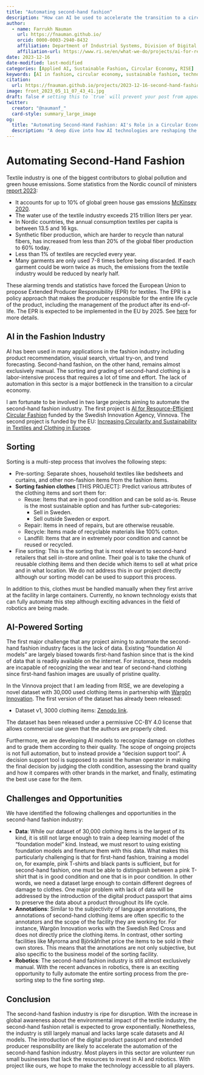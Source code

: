 ```yaml
---
title: "Automating second-hand fashion"
description: "How can AI be used to accelerate the transition to a circular economy?"
author:
  - name: Farrukh Nauman
    url: https://fnauman.github.io/
    orcid: 0000-0003-2940-8432
    affiliation: Department of Industrial Systems, Division of Digital Systems, RISE Research Institutes of Sweden AB
    affiliation-url: https://www.ri.se/en/what-we-do/projects/ai-for-resource-efficient-circular-fashion
date: 2023-12-16
date-modified: last-modified
categories: [Applied AI, Sustainable Fashion, Circular Economy, RISE]
keywords: [AI in fashion, circular economy, sustainable fashion, technology in recycling]
citation: 
  url: https://fnauman.github.io/projects/2023-12-16-second-hand-fashion/ 
image: front_2023_05_11_07_43_41.jpg
draft: false # setting this to `true` will prevent your post from appearing on your listing page until you're ready!
twitter:
  creator: "@naumanf_"
  card-style: summary_large_image
og:
  title: "Automating Second-Hand Fashion: AI's Role in a Circular Economy"
  description: "A deep dive into how AI technologies are reshaping the second-hand fashion industry towards more sustainable practices."
---
```


# Automating Second-Hand Fashion

<!-- ## Introduction -->

Textile industry is one of the biggest contributors to global pollution and green house emissions. Some statistics from the Nordic council of ministers [report 2023](https://pub.norden.org/temanord2023-502/#122166):

- It accounts for up to 10% of global green house gas emssions [McKinsey 2020](https://www.mckinsey.com/industries/retail/our-insights/fashion-on-climate).
- The water use of the textile industry exceeds 215 trillion liters per year. 
- In Nordic countries, the annual consumption textiles per capita is between 13.5 and 16 kgs.
- Synthetic fiber production, which are harder to recycle than natural fibers, has increased from less than 20% of the global fiber production to 60% today.
- Less than 1% of textiles are recycled every year. 
- Many garments are only used 7-8 times before being discarded. If each garment could be worn twice as much, the emissions from the textile industry would be reduced by nearly half. 

These alarming trends and statistics have forced the European Union to propose Extended Producer Responsibility (EPR) for textiles. The EPR is a policy approach that makes the producer responsible for the entire life cycle of the product, including the management of the product after its end-of-life. The EPR is expected to be implemented in the EU by 2025. See [here](https://ec.europa.eu/commission/presscorner/detail/en/ip_23_3635) for more details.

## AI in the Fashion Industry

AI has been used in many applications in the fashion industry including product recommendation, visual search, virtual try-on, and trend forecasting. Second-hand fashion, on the other hand, remains almost exclusively manual. The sorting and grading of second-hand clothing is a labor-intensive process that requires a lot of time and effort. The lack of automation in this sector is a major bottleneck in the transition to a circular economy. 

I am fortunate to be involved in two large projects aiming to automate the second-hand fashion industry. The first project is [AI for Resource-Efficient Circular Fashion](https://www.ri.se/en/what-we-do/projects/ai-for-resource-efficient-circular-fashion) funded by the Swedish Innovation Agency, Vinnova. The second project is funded by the EU: [Increasing Circularity and Sustainability in Textiles and Clothing in Europe
](https://www.cisutac.eu/). 

## Sorting

Sorting is a multi-step process that involves the following steps:

- Pre-sorting: Separate shoes, household textiles like bedsheets and curtains, and other non-fashion items from the fashion items.
- **Sorting fashion clothes** [THIS PROJECT]: Predict various attributes of the clothing items and sort them for:
  - Reuse: Items that are in good condition and can be sold as-is. Reuse is the most sustainable option and has further sub-categories:
    - Sell in Sweden.
    - Sell outside Sweden or export.
  - Repair: Items in need of repairs, but are otherwise reusable. 
  - Recycle: Items made of recyclable materials like 100% cotton. 
  - Landfill: Items that are in extremely poor condition and cannot be reused or recycled.
- Fine sorting: This is the sorting that is most relevant to second-hand retailers that sell in-store and online. Their goal is to take the chunk of reusable clothing items and then decide which items to sell at what price and in what location. We do not address this in our project directly although our sorting model can be used to support this process.

In addition to this, clothes must be handled manually when they first arrive at the facility in large containers. Currently, no known technology exists that can fully automate this step although exciting advances in the field of robotics are being made.

## AI-Powered Sorting

The first major challenge that any project aiming to automate the second-hand fashion industry faces is the lack of data. Existing "foundation AI models" are largely biased towards first-hand fashion since that is the kind of data that is readily available on the internet. For instance, these models are incapable of recognizing the wear and tear of second-hand clothing since first-hand fashion images are usually of pristine quality. 

In the Vinnova project that I am leading from RISE, we are developing a novel dataset with 30,000 used clothing items in partnership with [Wargön Innovation](https://wargoninnovation.se/en/). The first version of the dataset has already been released:

- Dataset v1, 3000 clothing items: [Zenodo link](https://zenodo.org/records/8386668).

The dataset has been released under a permissive CC-BY 4.0 license that allows commercial use given that the authors are properly cited. 

Furthermore, we are developing AI models to recognize damage on clothes and to grade them according to their quality. The scope of ongoing projects is not full automation, but to instead provide a "decision support tool". A decision support tool is supposed to assist the human operator in making the final decision by judging the cloth condition, assessing the brand quality and how it compares with other brands in the market, and finally, estimating the best use case for the item.

## Challenges and Opportunities

We have identified the following challenges and opportunities in the second-hand fashion industry:

- **Data**: While our dataset of 30,000 clothing items is the largest of its kind, it is still not large enough to train a deep learning model of the "foundation model" kind. Instead, we must resort to using existing foundation models and finetune them with this data. What makes this particularly challenging is that for first-hand fashion, training a model on, for example, pink T-shirts and black pants is sufficient, but for second-hand fashion, one must be able to distinguish between a pink T-shirt that is in good condition and one that is in poor condition. In other words, we need a dataset large enough to contain different degrees of damage to clothes. One major problem with lack of data will be addressed by the introduction of the digital product passport that aims to preserve the data about a product throughout its life cycle. 
- **Annotations**: Similar to the subjectivity of language annotations, the annotations of second-hand clothing items are often specific to the annotators and the scope of the facility they are working for. For instance, Wargön Innovation works with the Swedish Red Cross and does not directly price the clothing items. In contrast, other sorting facilities like Myrorna and Björkåfrihet price the items to be sold in their own stores. This means that the annotations are not only subjective, but also specific to the business model of the sorting facility.
- **Robotics**: The second-hand fashion industry is still almost exclusively manual. With the recent advances in robotics, there is an exciting opportunity to fully automate the entire sorting process from the pre-sorting step to the fine sorting step. 


## Conclusion

The second-hand fashion industry is ripe for disruption. With the increase in global awareness about the environmental impact of the textile industry, the second-hand fashion retail is expected to grow exponentially. Nonetheless, the industry is still largely manual and lacks large scale datasets and AI models. The introduction of the digital product passport and extended producer responsibility are likely to accelerate the automation of the second-hand fashion industry. Most players in this sector are volunteer run small businesses that lack the resources to invest in AI and robotics. With project like ours, we hope to make the technology accessible to all players.

<!-- ## References -->



